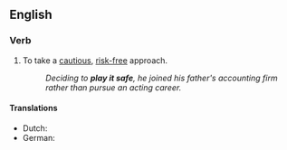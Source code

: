 ==English==

===Verb===
{{infl|en|verb|head=to [[play]] [[it]] [[safe]]}}

# {{idiomatic}} To take a [[cautious]], [[risk-free]] approach.
#: ''Deciding to '''play it safe''',  he joined his father's accounting firm rather than pursue an acting career.''

====Translations====
{{trans-top|take a cautious, risk-free approach}}
* Dutch: {{t|nl|op veilig spelen}}
* German: {{t-|de|auf Nummer sicher gehen}}
{{trans-mid}}
{{trans-bottom}}
